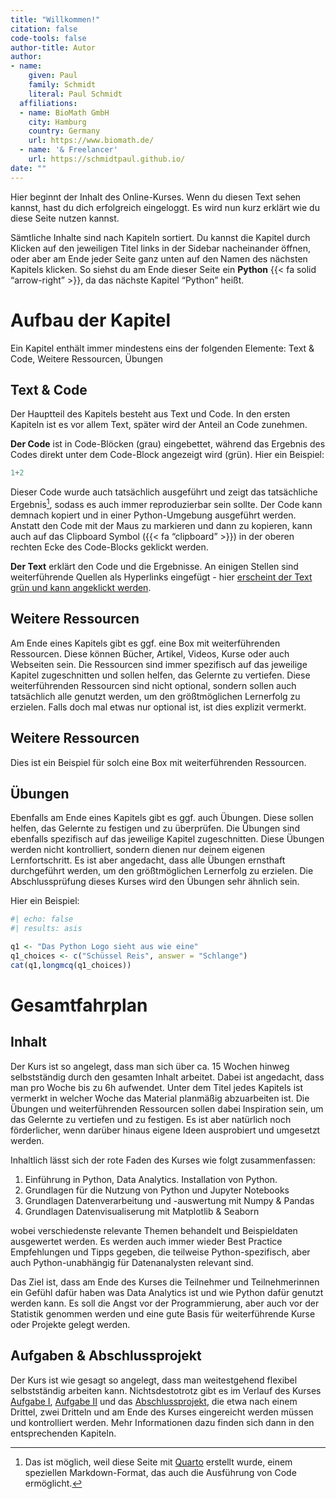 ```yaml
---
title: "Willkommen!"
citation: false
code-tools: false
author-title: Autor
author:
- name:
    given: Paul
    family: Schmidt
    literal: Paul Schmidt
  affiliations:
  - name: BioMath GmbH
    city: Hamburg
    country: Germany
    url: https://www.biomath.de/
  - name: '& Freelancer'
    url: https://schmidtpaul.github.io/
date: ""
---
```


Hier beginnt der Inhalt des Online-Kurses. Wenn du diesen Text sehen kannst, hast du dich erfolgreich eingeloggt. Es wird nun kurz erklärt wie du diese Seite nutzen kannst.

Sämtliche Inhalte sind nach Kapiteln sortiert. Du kannst die Kapitel durch Klicken auf den jeweiligen Titel links in der Sidebar nacheinander öffnen, oder aber am Ende jeder Seite ganz unten auf den Namen des nächsten Kapitels klicken. So siehst du am Ende dieser Seite ein **Python** {{< fa solid "arrow-right" >}}, da das nächste Kapitel "Python" heißt.

# Aufbau der Kapitel

Ein Kapitel enthält immer mindestens eins der folgenden Elemente: Text & Code, Weitere Ressourcen, Übungen

## Text & Code

Der Hauptteil des Kapitels besteht aus Text und Code. In den ersten Kapiteln ist es vor allem Text, später wird der Anteil an Code zunehmen. 

**Der Code** ist in Code-Blöcken (grau) eingebettet, während das Ergebnis des Codes direkt unter dem Code-Block angezeigt wird (grün). Hier ein Beispiel:

```python
1+2
```

Dieser Code wurde auch tatsächlich ausgeführt und zeigt das tatsächliche Ergebnis[^1], sodass es auch immer reproduzierbar sein sollte. Der Code kann demnach kopiert und in einer Python-Umgebung ausgeführt werden. Anstatt den Code mit der Maus zu markieren und dann zu kopieren, kann auch auf das Clipboard Symbol ({{< fa "clipboard" >}}) in der oberen rechten Ecke des Code-Blocks geklickt werden.

**Der Text** erklärt den Code und die Ergebnisse. An einigen Stellen sind weiterführende Quellen als Hyperlinks eingefügt - hier [erscheint der Text grün und kann angeklickt werden](https://www.wikiwand.com/de/Hyperlink).

## Weitere Ressourcen

Am Ende eines Kapitels gibt es ggf. eine Box mit weiterführenden Ressourcen. Diese können Bücher, Artikel, Videos, Kurse oder auch Webseiten sein. Die Ressourcen sind immer spezifisch auf das jeweilige Kapitel zugeschnitten und sollen helfen, das Gelernte zu vertiefen. Diese weiterführenden Ressourcen sind nicht optional, sondern sollen auch tatsächlich alle genutzt werden, um den größtmöglichen Lernerfolg zu erzielen. Falls doch mal etwas nur optional ist, ist dies explizit vermerkt.

::: callout-tip
## Weitere Ressourcen
Dies ist ein Beispiel für solch eine Box mit weiterführenden Ressourcen.
:::

## Übungen

Ebenfalls am Ende eines Kapitels gibt es ggf. auch Übungen. Diese sollen helfen, das Gelernte zu festigen und zu überprüfen. Die Übungen sind ebenfalls spezifisch auf das jeweilige Kapitel zugeschnitten. Diese Übungen werden nicht kontrolliert, sondern dienen nur deinem eigenen Lernfortschritt. Es ist aber angedacht, dass alle Übungen ernsthaft durchgeführt werden, um den größtmöglichen Lernerfolg zu erzielen. Die Abschlussprüfung dieses Kurses wird den Übungen sehr ähnlich sein.

Hier ein Beispiel:

::: {.webex-check .webex-box}

```r
#| echo: false
#| results: asis

q1 <- "Das Python Logo sieht aus wie eine"
q1_choices <- c("Schüssel Reis", answer = "Schlange")
cat(q1,longmcq(q1_choices))
```

:::

[^1]: Das ist möglich, weil diese Seite mit [Quarto](https://quarto.org/) erstellt wurde, einem speziellen Markdown-Format, das auch die Ausführung von Code ermöglicht.

# Gesamtfahrplan

## Inhalt

Der Kurs ist so angelegt, dass man sich über ca. 15 Wochen hinweg selbstständig durch den gesamten Inhalt arbeitet. Dabei ist angedacht, dass man pro Woche bis zu 6h aufwendet. Unter dem Titel jedes Kapitels ist vermerkt in welcher Woche das Material planmäßig abzuarbeiten ist. Die Übungen und weiterführenden Ressourcen sollen dabei Inspiration sein, um das Gelernte zu vertiefen und zu festigen. Es ist aber natürlich noch förderlicher, wenn darüber hinaus eigene Ideen ausprobiert und umgesetzt werden.

Inhaltlich lässt sich der rote Faden des Kurses wie folgt zusammenfassen:

 1. Einführung in Python, Data Analytics. Installation von Python.
 2. Grundlagen für die Nutzung von Python und Jupyter Notebooks
 3. Grundlagen Datenverarbeitung und -auswertung mit Numpy & Pandas
 4. Grundlagen Datenvisualiserung mit Matplotlib & Seaborn

wobei verschiedenste relevante Themen behandelt und Beispieldaten ausgewertet werden. Es werden auch immer wieder Best Practice Empfehlungen und Tipps gegeben, die teilweise Python-spezifisch, aber auch Python-unabhängig für Datenanalysten relevant sind.

Das Ziel ist, dass am Ende des Kurses die Teilnehmer und Teilnehmerinnen ein Gefühl dafür haben was Data Analytics ist und wie Python dafür genutzt werden kann. Es soll die Angst vor der Programmierung, aber auch vor der Statistik genommen werden und eine gute Basis für weiterführende Kurse oder Projekte gelegt werden.

## Aufgaben & Abschlussprojekt

Der Kurs ist wie gesagt so angelegt, dass man weitestgehend flexibel selbstständig arbeiten kann. Nichtsdestotrotz gibt es im Verlauf des Kurses [Aufgabe I](https://dataanalyticsmitpython.netlify.app/kap/a01), [Aufgabe II](https://dataanalyticsmitpython.netlify.app/kap/a02) und das [Abschlussprojekt](https://dataanalyticsmitpython.netlify.app/kap/a03), die etwa nach einem Drittel, zwei Dritteln und am Ende des Kurses eingereicht werden müssen und kontrolliert werden. Mehr Informationen dazu finden sich dann in den entsprechenden Kapiteln.

